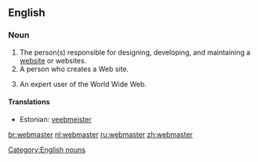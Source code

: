 ==English==

===Noun===
{{infl|en|noun|plural|webmasters|feminine|webmistress|genderless|webster}}

# The person(s) responsible for designing, developing, and maintaining a [[website]] or websites.
# A person who creates a Web site.
# {{rfv-sense}} {{rare}} An expert user of the World Wide Web.

====Translations====
{{trans-top|the person responsible for maintaining a website}}
* Estonian: [[veebmeister]]
{{trans-mid}}
{{trans-bottom}}

[[Category:English nouns]]

[[br:webmaster]]
[[nl:webmaster]]
[[ru:webmaster]]
[[zh:webmaster]]